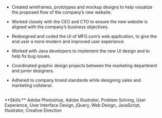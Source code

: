 - Created wireframes, prototypes and mockup designs to help visualize the proposed flow of the company’s new website.

- Worked closely with the CEO and CTO to ensure the new website is aligned with the company’s business objectives.

- Redesigned and coded the UI of MFG.com’s web application, to give the end user a more modern and improved user experience.

- Worked with Java developers to implement the new UI design and to help fix bug issues.

- Coordinated graphic design projects between the marketing department and junior designers.

- Adhered to company brand standards while designing sales and marketing collateral.

<br />
**Skills:** Adobe Photoshop, Adobe Illustrator, Problem Solving, User Experience, User Interface Design, jQuery, Web Design, JavaScript, Illustrator, Creative Direction
